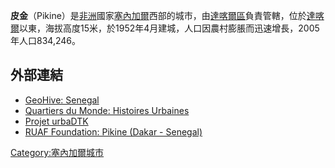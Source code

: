 {{Infobox Settlement
<!--See Template:Infobox Settlement for additional fields that may be available-->
<!--See the Table at Infobox Settlement for all fields and descriptions of usage-->
<!-- Basic info  ---------------->
|official_name          = 皮金
|other_name             =
|native_name            = Pikine
|nickname               = 
|settlement_type        = 城鎮<!--For Town or Village (Leave blank for the default City)-->
|motto                  =
<!-- images and maps  ----------->
|image_skyline          = Pikine.gif
|imagesize              = 300px
|image_caption          = 
|image_flag             = 
|flag_size              =
|image_seal             = 
|seal_size              =
|image_shield           = 
|shield_size            =
|image_blank_emblem     =
|blank_emblem_type      =
|blank_emblem_size      =
|image_map              = Map Dakar1.jpg
|mapsize                = 250px
|map_caption            = 
|image_map1             = 
|mapsize1               = 
|map_caption1           = 
|image_dot_map          =
|dot_mapsize            =
|dot_map_caption        =
|dot_x =  |dot_y =
|pushpin_map            =Senegal <!-- the name of a location map as per http://en.wikipedia.org/wiki/Template:Location_map -->
|pushpin_label_position = <!-- the position of the pushpin label: left, right, top, bottom, none -->
|pushpin_map_caption    =
|pushpin_mapsize        =
<!-- Location ------------------>
|subdivision_type       = 國家
|subdivision_name       = {{SEN}}
|subdivision_type1      = 區
|subdivision_name1      = [[達喀爾區|達喀爾區]]
|subdivision_type2      = 
|subdivision_name2      = 
<!-- Politics ----------------->
|government_footnotes   =
|government_type        =
|leader_title           =
|leader_name            =
|leader_title1          =  <!-- for places with, say, both a mayor and a city manager -->
|leader_name1           =
|established_title      =  <!-- Settled -->
|established_date       = 
<!-- Area    --------------------->
|area_magnitude         = 
|unit_pref                = <!--Enter: Imperial, if Imperial (metric) is desired-->
|area_footnotes           =
|area_total_km2           = <!-- ALL fields dealing with a measurements are subject to automatic unit conversion-->
|area_land_km2            = <!--See table @ Template:Infobox Settlement for details on automatic unit conversion-->
|area_water_km2           =
|area_total_sq_mi         =
|area_land_sq_mi          =
|area_water_sq_mi         =
|area_water_percent       =
<!-- Population   ----------------------->
|population_as_of               =
|population_footnotes           =
|population_note                =
|population_total               =
|population_density_km2         =
|population_density_sq_mi       =
<!-- General information  --------------->
|timezone               = [[格林威治時間|格林威治時間]]
|utc_offset             = +0
|timezone_DST           = 
|utc_offset_DST         = 
|latd=14  |latm=45 |lats=0|latNS=N
|longd=17 |longm=24|longs=0 |longEW=W
|coordinates_display    = inline,title
|coordinates_type       = type:city_region:SN
|elevation_footnotes    =  <!--for references: use <ref> </ref> tags-->
|elevation_m            = 
|elevation_ft           =
<!-- Area/postal codes & others -------->
|postal_code_type       =  <!-- enter ZIP code, Postcode, Post code, Postal code... -->
|postal_code            =
|area_code              =
|website                = 
|footnotes              = 
}} 

'''皮金'''（Pikine）是[[非洲|非洲]]國家[[塞內加爾|塞內加爾]]西部的城市，由[[達喀爾區|達喀爾區]]負責管轄，位於[[達喀爾|達喀爾]]以東，海拔高度15米，於1952年4月建城，人口因農村膨脹而迅速增長，2005年人口834,246。

==外部連結==
*[http://www.xist.org/cntry/senegal.aspx GeoHive: Senegal]
*[https://web.archive.org/web/20070320214911/http://www.quartiersdumonde.org/fra/qdm/pikine/presenta.php Quartiers du Monde: Histoires Urbaines]
*[https://web.archive.org/web/20110728144847/http://www.urbadtk.org/ Projet urbaDTK]
*[https://web.archive.org/web/20060816023953/http://www.ruaf.org/node/500 RUAF Foundation: Pikine (Dakar - Senegal)]

[[Category:塞內加爾城市|Category:塞內加爾城市]]

{{Senegal-stub}}